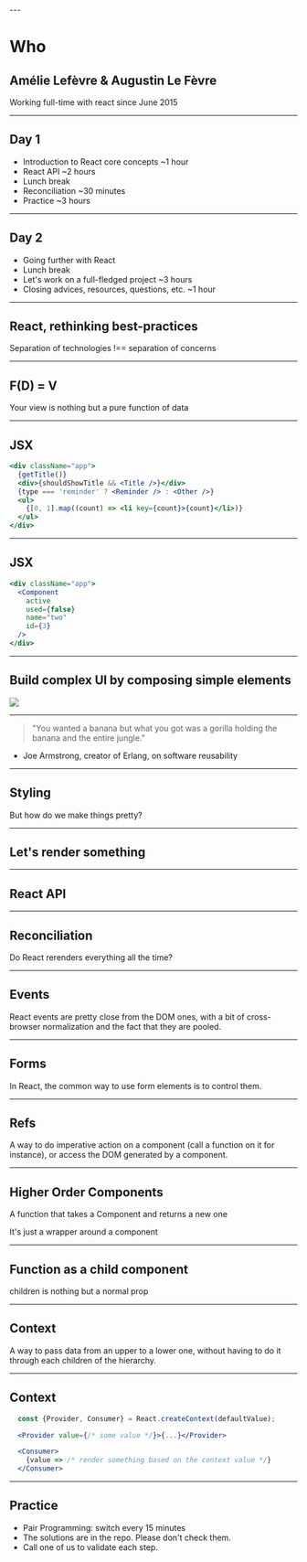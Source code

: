 
<Head>
  <title>React Training</title>
</Head>

<Landing />
---

# Who
## Amélie Lefèvre & Augustin Le Fèvre
Working full-time with react since June 2015

---
## Day 1
- Introduction to React core concepts ~1 hour
- React API ~2 hours
- Lunch break
- Reconciliation ~30 minutes
- Practice ~3 hours

---
## Day 2
- Going further with React
- Lunch break
- Let's work on a full-fledged project ~3 hours
- Closing advices, resources, questions, etc. ~1 hour

---

## React, rethinking best-practices
Separation of technologies !== separation of concerns

---
## F(D) = V
Your view is nothing but a pure function of data

---
## JSX
```jsx
<div className="app">
  {getTitle()}
  <div>{shouldShowTitle && <Title />}</div>
  {type === 'reminder' ? <Reminder /> : <Other />}
  <ul>
    {[0, 1].map((count) => <li key={count}>{count}</li>)}
  </ul>
</div>
```

---
## JSX
```jsx
<div className="app">
  <Component
    active
    used={false}
    name="two"
    id={3}
  />
</div>
```

---
## Build complex UI by composing simple elements
<img src="./thinking-in-react.png"  />

---
> "You wanted a banana but what you got was a gorilla holding the banana and the entire jungle."

- Joe Armstrong, creator of Erlang, on software reusability

---
## Styling
But how do we make things pretty?

---
## Let's render something

---
## React API

---
## Reconciliation
Do React rerenders everything all the time?

---
## Events
React events are pretty close from the DOM ones, with a bit of cross-browser normalization and the fact that they are pooled.

---
## Forms
In React, the common way to use form elements is to control them.

---
## Refs
A way to do imperative action on a component (call a function on it for instance), or access the DOM generated by a component.

---
## Higher Order Components
A function that takes a Component and returns a new one

It's just a wrapper around a component

---
## Function as a child component
children is nothing but a normal prop

---
## Context
A way to pass data from an upper to a lower one, without having to do it through each children of the hierarchy.

---
## Context
```jsx
  const {Provider, Consumer} = React.createContext(defaultValue);

  <Provider value={/* some value */}>{...}</Provider>

  <Consumer>
    {value => /* render something based on the context value */}
  </Consumer>
```

---
## Practice
- Pair Programming: switch every 15 minutes
- The solutions are in the repo. Please don't check them.
- Call one of us to validate each step.
